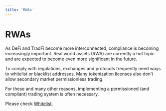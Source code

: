 ```yaml
---
title: 'RWAs'
---
```


# RWAs

As DeFi and TradFi become more interconnected, compliance is becoming increasingly important. Real world assets (RWA) are currently a hot topic and are expected to become even more significant in the future.

To comply with regulations, exchanges and protocols frequently need ways to whitelist or blacklist addresses. Many tokenization licenses also don’t allow secondary market permissionless trading.

For these and many other reasons, implementing a permissioned (and compliant) trading system is often necessary.

Please check [Whitelist](/examples/access-control/whitelist).
